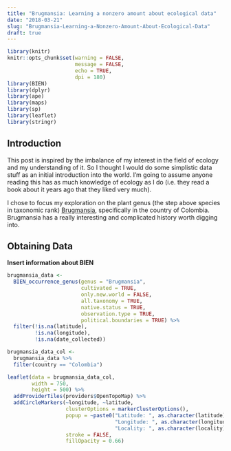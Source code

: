 ```yaml
---
title: "Brugmansia: Learning a nonzero amount about ecological data"
date: "2018-03-21"
slug: "Brugmansia-Learning-a-Nonzero-Amount-About-Ecological-Data"
draft: true
---
```



```r
library(knitr)
knitr::opts_chunk$set(warning = FALSE, 
                      message = FALSE, 
                      echo = TRUE, 
                      dpi = 180)
library(BIEN)
library(dplyr)
library(ape)
library(maps)
library(sp)
library(leaflet)
library(stringr)
```


## Introduction
This post is inspired by the imbalance of my interest in the field of ecology and my understanding of it. So I thought I would do some simplistic data stuff as an initial introduction into the world. I'm going to assume anyone reading this has as much knowledge of ecology as I do (i.e. they read a book about it years ago that they liked very much).

I chose to focus my exploration on the plant genus (the step above species in taxonomic rank) [Brugmansia](https://en.wikipedia.org/wiki/Brugmansia), specifically in the country of Colombia. Brugmansia has a really interesting and complicated history worth digging into.

## Obtaining Data
**Insert information about BIEN**
  
``` r
brugmansia_data <- 
  BIEN_occurrence_genus(genus = "Brugmansia",
                        cultivated = TRUE,
                        only.new.world = FALSE,
                        all.taxonomy = TRUE,
                        native.status = TRUE,
                        observation.type = TRUE,
                        political.boundaries = TRUE) %>% 
  filter(!is.na(latitude),
         !is.na(longitude),
         !is.na(date_collected))

brugmansia_data_col <-
  brugmansia_data %>% 
  filter(country == "Colombia")

leaflet(data = brugmansia_data_col,
        width = 750,
        height = 500) %>% 
  addProviderTiles(providers$OpenTopoMap) %>% 
  addCircleMarkers(~longitude, ~latitude,
                   clusterOptions = markerClusterOptions(),
                   popup = ~paste0("Latitude: ", as.character(latitude), "</br>",
                                   "Longitude: ", as.character(longitude), "</br>",
                                   "Locality: ", as.character(locality)),
                   stroke = FALSE,
                   fillOpacity = 0.66)

```
